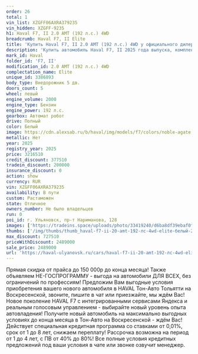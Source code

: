 ```yaml
---
order: 26
total: 1
vin_list: XZGFF06AXRA379235
vin_hidden: XZGFF-9235
h1: Haval F7, II 2.0 AMT (192 л.с.) 4WD
breadcrumb: Haval F7, II Elite
title: 'Купить Haval F7, II 2.0 AMT (192 л.с.) 4WD у официального дилера в Ульяновске'
description: 'Купить автомобиль Haval F7, II 2025 года выпуска, комплектация Elite, цвет - Белый, двигатель - 2.0 AMT (192 л.с.) 4WD у официального дилера в г. Ульяновск. Стоимость данного автомобиля Haval F7, II – 2489000'
mark_id: Haval
folder_id: 'F7, II'
modification_id: 2.0 AMT (192 л.с.) 4WD
complectation_name: Elite
unique_id: 3386893
body_type: Внедорожник 5 дв.
doors_count: 5
wheel: левый
engine_volume: 2000
engine_type: Бензин
engine_power: 192 л.с.
gearbox: Автомат робот
drive: Полный
color: Белый
image: https://cdn.alexsab.ru/b/haval/img/models/f7/colors/noble-agate.webp
metallic: Нет
year: 2025
registry_year: 2025
price: 3216510
credit_discount: 377510
tradein_discount: 200000
insurance_discount: 0
action: show
currency: RUR
vin: XZGFF06AXRA379235
availability: В пути
custom: Растаможен
state: Отличное
owners_number: Не было владельцев
run: 0
poi_id: г. Ульяновск, пр-т Нариманова, 128
images: ['https://tradeins.space/uploads/photo/33419240/d6ba8df39ebaf0f57e51798a79d028ba.JPG', 'https://tradeins.space/uploads/photo/33419241/54f0c3579dfe2884b05375f12926f8b7.JPG', 'https://tradeins.space/uploads/photo/33419242/e473a9ea48028fecdba73470e7bb262c.JPG', 'https://tradeins.space/uploads/photo/33419243/d198ba2d54e88085742915b94c8df785.JPG', 'https://tradeins.space/uploads/photo/33419244/8ee4ca41efae61eafb5cb3d10e3db84a.JPG', 'https://tradeins.space/uploads/photo/33419245/4d810e83c19b921aaf411d465a0752fd.JPG', 'https://tradeins.space/uploads/photo/33419246/987299a9fc5ce47ed9e03169a1656f74.JPG', 'https://tradeins.space/uploads/photo/33419247/5633255c322fa1466e6043d68fdecab1.JPG', 'https://tradeins.space/uploads/photo/33419248/c64074c4e6d32a527d233c0a11cb888f.JPG', 'https://tradeins.space/uploads/photo/33419249/4771ced4829c8c1b619d0fc8c3e1f310.JPG', 'https://tradeins.space/uploads/photo/33419250/044c58d9287df67d0f8debc36d34a163.JPG', 'https://tradeins.space/uploads/photo/33419251/beafc6f75147aa1f03ea582cdd75025d.JPG', 'https://tradeins.space/uploads/photo/33419252/d5bbd7e8965049c092fa3105b377443b.JPG', 'https://tradeins.space/uploads/photo/33419253/cda666cd70227b3447f9e45aac8fa3c2.JPG']
thumbs: ['/img/thumbs/thumb_haval-f7-ii-20-amt-192-лс-4wd-elite-белый-2025_028ba_0.webp', '/img/thumbs/thumb_haval-f7-ii-20-amt-192-лс-4wd-elite-белый-2025_6f8b7_1.webp', '/img/thumbs/thumb_haval-f7-ii-20-amt-192-лс-4wd-elite-белый-2025_b262c_2.webp', '/img/thumbs/thumb_haval-f7-ii-20-amt-192-лс-4wd-elite-белый-2025_df785_3.webp', '/img/thumbs/thumb_haval-f7-ii-20-amt-192-лс-4wd-elite-белый-2025_db84a_4.webp']
max_discount: 727510
priceWithDiscount: 2489000
sale_price: 2489000
url: 'https://haval-ulyanovsk.ru/cars/haval-f7-ii-20-amt-192-лс-4wd-elite-белый-2025/'
---
```

<p>
 Прямая скидка от прайса до 150 000р до конца месяца! Также объявляем НЕ-ГОСПРОГРАММУ - выгода на автомобили ДЛЯ ВСЕХ, без ограничений по профессиям! Предложим Вам выгодные условия приобретения вашего нового автомобиля в HAVAL Тон-Авто Тольятти на Воскресенской, звоните, пишите в чат или приезжайте, мы ждём Вас! Новое поколение HAVAL F7 с интегрированными сервисами Яндекса и реальным голосовым управлением - выбирайте новый уровень опыта автовладения! Получите новый автомобиль на максимально выгодных условиях до конца месяца в Тон-Авто на Воскресенской - ждём Вас! Действует специальная кредитная программа со ставками от 0,01%, срок от 1 до 8 лет, снижаем переплату! Рассрочка возможна на период от 1 до 4 лет, с ПВ от 40% до 80%! Все полные условия кредитных предложений под ваши условия в чате или звонке озвучит менеджер.
</p>
<p>
</p>
<p>
</p>

